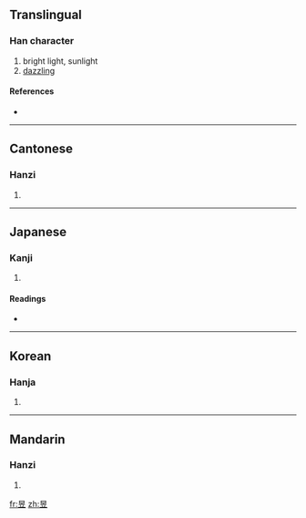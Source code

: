 ==Translingual==

===Han character===
{{Han char|rn=72|rad=日|as=05|sn=9|four=6010<sub>8</sub>|canj=日卜廿 (AYT)}}

# bright light, sunlight
# [[dazzling]]

====References====
* {{Han ref|kx=0494.030|dkj=13862|dj=0858.090|hdz=21503.090|uh=6631|ud=26161|bh=AC52|bd=44114}}

----

==Cantonese==

===Hanzi===
{{yue-hanzi|jyut=|y=yuk1}}

# {{defn|Cantonese}}

----

==Japanese==

===Kanji===
{{ja-kanji|grade=|rs=日05}}

# {{defn|Japanese}}

====Readings====
* {{ja-readings|on=[[いく]] (iku)|kun=[[あきらか]] (akiraka)}}

----

==Korean==

===Hanja===
{{ko-hanja|hangeul=욱|eumhun=|rv=uk|mr=uk|y=wuk}}

# {{defn|Korean}}

----

==Mandarin==

===Hanzi===
{{cmn-hanzi|pin=[[yì]] ([[yi4]]), [[yù]] ([[yu4]])|wg=i<sup>4</sup>, yü<sup>4</sup>}}

# {{defn|Mandarin}}

[[fr:昱]]
[[zh:昱]]